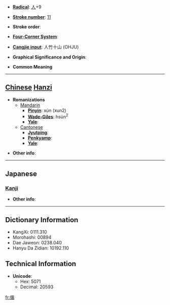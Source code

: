* '''[[Wiktionary:Chinese radical index| Radical]]''': [[Wiktionary:Chinese radical index 人|人]]+9

* '''[[Wiktionary:Chinese total strokes index|Stroke number]]''': [[Wiktionary:Chinese total strokes index 11|11]]

* '''Stroke order''': 

* '''[[Wiktionary:Chinese four corner index|Four-Corner System]]''': 

* '''[[Wiktionary:Chinese Cangjie index|Cangjie input]]''': 人竹十山 (OHJU)

* '''Graphical Significance and Origin''': 

* '''Common Meaning'''

----

== [[Chinese]] [[Hanzi]] ==

* '''Romanizations'''
** [[Mandarin]]
*** '''[[Pinyin]]''': xún (xun2)
*** '''[[Wade-Giles]]''': hsün<sup>2</sup>
*** '''[[Yale]]''': 
**[[Cantonese]]
***'''[[Jyutping]]''':
***'''[[Penkyamp]]''': 
***'''[[Yale]]''': 

* '''Other info''': 

----

==Japanese==
===[[Kanji]]===
{{kanji|on readings=[[しゅん]] (shun)
|kun readings=[[のべる]] (noberu)
}}

* '''Other info''':  

----

== Dictionary Information ==

* KangXi: 0111.310
* Morohashi: 00894
* Dae Jaweon: 0238.040
* Hanyu Da Zidian: 10192.110

== Technical Information ==

* '''Unicode''':
** Hex: 5071
** Decimal: 20593

[[fr:偱]]